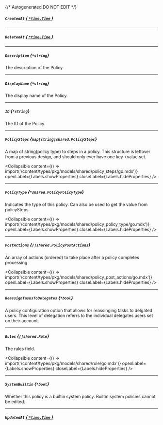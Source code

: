 {/* Autogenerated DO NOT EDIT  */}

##### `CreatedAt` [*{ `*time.Time` }*](https://pkg.go.dev/time#Time)

---
##### `DeletedAt` [*{ `*time.Time` }*](https://pkg.go.dev/time#Time)

---
##### `Description` *{`*string`}*
The description of the Policy.

---
##### `DisplayName` *{`*string`}*
The display name of the Policy.

---
##### `ID` *{`*string`}*
The ID of the Policy.

---
##### `PolicySteps` *{`map[string]shared.PolicySteps`}*
A map of string(policy type) to steps in a policy. This structure is leftover from a previous design, and should only ever have one key\-\>value set.

<Collapsible content={() => import('/content/types/pkg/models/shared/policy_steps/go.mdx')} openLabel={Labels.showProperties} closeLabel={Labels.hideProperties} />


---
##### `PolicyType` *{`*shared.PolicyPolicyType`}*
Indicates the type of this policy. Can also be used to get the value from policySteps.

<Collapsible content={() => import('/content/types/pkg/models/shared/policy_policy_type/go.mdx')} openLabel={Labels.showProperties} closeLabel={Labels.hideProperties} />


---
##### `PostActions` *{`[]shared.PolicyPostActions`}*
An array of actions (ordered) to take place after a policy completes processing.

<Collapsible content={() => import('/content/types/pkg/models/shared/policy_post_actions/go.mdx')} openLabel={Labels.showProperties} closeLabel={Labels.hideProperties} />


---
##### `ReassignTasksToDelegates` *{`*bool`}*
A policy configuration option that allows for reassinging tasks to delgated users. This level of delegation referrs to the individual delegates users set on their account.

---
##### `Rules` *{`[]shared.Rule`}*
The rules field.

<Collapsible content={() => import('/content/types/pkg/models/shared/rule/go.mdx')} openLabel={Labels.showProperties} closeLabel={Labels.hideProperties} />


---
##### `SystemBuiltin` *{`*bool`}*
Whether this policy is a builtin system policy. Builtin system policies cannot be edited.

---
##### `UpdatedAt` [*{ `*time.Time` }*](https://pkg.go.dev/time#Time)


